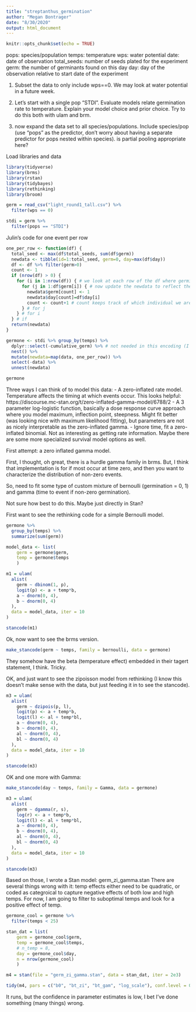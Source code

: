 ```yaml
---
title: "streptanthus_germination"
author: "Megan Bontrager"
date: "8/30/2020"
output: html_document
---
```


```r
knitr::opts_chunk$set(echo = TRUE)
```

pops: species/population
temps: temperature
wps: water potential
date: date of observation
total_seeds: number of seeds plated for the experiment
germ: the number of germinants found on this day
day: day of the observation relative to start date of the experiment

1.  Subset the data to only include wps==0.  We may look at water potential in a future week.

2. Let's start with a single pop "STDI".  Evaluate models relate germination rate to temperature.  Explain your model choice and prior choice.  Try to do this both with ulam and brm.

3. now expand the data set to all species/populations.  Include species/pop (use "pops" as the predictor, don't worry about having a separate predictor for pops nested within species).  is partial pooling appropriate here?


Load libraries and data

```r

library(tidyverse)
library(brms)
library(rstan)
library(tidybayes)
library(rethinking)
library(broom)

germ = read_csv("light_round1_tall.csv") %>% 
  filter(wps == 0)

stdi = germ %>% 
  filter(pops == "STDI")

```

Julin's code for one event per row

```r

one_per_row <- function(df) {
  total_seed <- max(df$total_seeds, sum(df$germ))
  newdata <- tibble(id=1:total_seed, germ=0, day=max(df$day))
  df <- df %>% filter(germ>0)
  count <- 1
  if (nrow(df) > 0) {
    for (i in 1:nrow(df)) { # we look at each row of the df where germination occured
      for (j in 1:df$germ[i]) { # now update the newdata to reflect the germiantion of each seed
        newdata$germ[count] <- 1
        newdata$day[count]=df$day[i]
        count <- count+1 # count keeps track of which individual we are at in the new data
      } # for j
    } # for i
  } # if 
  return(newdata)
}

germone <- stdi %>% group_by(temps) %>%
  dplyr::select(-cumulative_germ) %>% # not needed in this encoding (I think...in any case would need to be recalculated)
  nest() %>%
  mutate(newdata=map(data, one_per_row)) %>%
  select(-data) %>%
  unnest(newdata)

germone
```

Three ways I can think of to model this data:
- A zero-inflated rate model. Temperature affects the timing at which events occur. 
This looks helpful: https://discourse.mc-stan.org/t/zero-inflated-gamma-model/6788/2
- A 3 parameter log-logistic function, basically a dose response curve approach where you model maximum, inflection point, steepness. Might fit better (was looking nice with maximum likelihood fitting), but parameters are not as nicely interpretable as the zero-inflated gamma.
- Ignore time, fit a zero-inflated binomial. Not as interesting as getting rate information.
Maybe there are some more specialized survival model options as well. 

First attempt: a zero inflated gamma model. 

First, I thought, oh great, there is a hurdle gamma family in brms. But, I think that implementation is for if most occur at time zero, and then you want to characterize the distribution of non-zero events.

So, need to fit some type of custom mixture of bernoulli (germination  = 0, 1) and gamma (time to event if non-zero germination).

Not sure how best to do this. Maybe just directly in Stan?

First want to see the rethinking code for a simple Bernoulli model.

```r

germone %>% 
  group_by(temps) %>% 
  summarize(sum(germ))

model_data <- list(
	germ = germone$germ,
	temp = germone$temps
	)

m1 = ulam(
  alist(
    germ ~ dbinom(1, p),
    logit(p) <- a + temp*b,
    a ~ dnorm(0, 4),
    b ~ dnorm(0, 4)
  ),
  data = model_data, iter = 10
)

stancode(m1)
```

Ok, now want to see the brms version.

```r

make_stancode(germ ~ temps, family = bernoulli, data = germone)

```

They somehow have the beta (temperature effect) embedded in their tagert statement, I think. Tricky.

OK, and just want to see the zipoisson model from rethinking (I know this doesn't make sense with the data, but just feeding it in to see the stancode).

```r

m3 = ulam(
  alist(
    germ ~ dzipois(p, l),
    logit(p) <- a + temp*b,
    logit(l) <- al + temp*bl,
    a ~ dnorm(0, 4),
    b ~ dnorm(0, 4),
    al ~ dnorm(0, 4),
    bl ~ dnorm(0, 4)
  ),
  data = model_data, iter = 10
)

stancode(m3)
```


OK and one more with Gamma:

```r

make_stancode(day ~ temps, family = Gamma, data = germone)

```

```r
m3 = ulam(
  alist(
    germ ~ dgamma(r, s),
    log(r) <- a + temp*b,
    logit(l) <- al + temp*bl,
    a ~ dnorm(0, 4),
    b ~ dnorm(0, 4),
    al ~ dnorm(0, 4),
    bl ~ dnorm(0, 4)
  ),
  data = model_data, iter = 10
)

stancode(m3)
```


Based on those, I wrote a Stan model: germ_zi_gamma.stan
There are several things wrong with it: temp effects either need to be quadratic, or coded as categroical to capture negative effects of both low and high temps. 
For now, I am going to filter to suboptimal temps and look for a positive effect of temp.

```r

germone_cool = germone %>% 
  filter(temps < 25)

stan_dat = list(
	germ = germone_cool$germ,
	temp = germone_cool$temps,
	# n_temp = 8, 
	day = germone_cool$day,
	n = nrow(germone_cool)
	)

m4 = stan(file = "germ_zi_gamma.stan", data = stan_dat, iter = 2e3)

tidy(m4, pars = c("b0", "bt_zi", "bt_gam", "log_scale"), conf.level = 0.95, conf.int = TRUE)

```

It runs, but the confidence in parameter estimates is low, I bet I've done something (many things) wrong.


